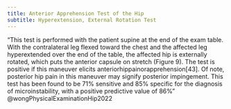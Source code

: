 ```yaml
---
title: Anterior Apprehension Test of the Hip
subtitle: Hyperextension, External Rotation Test
---
```


"This test is performed with the patient supine at the end of the exam table. With the contralateral leg flexed toward the chest and the affected leg hyperextended over the end of the table, the affected hip is externally rotated, which puts the anterior capsule on stretch (Figure 9). The test is positive if this maneuver elicits anteriorhippainorapprehension[43]. Of note, posterior hip pain in this maneuver may signify posterior impingement. This test has been found to be 71% sensitive and 85% specific for the diagnosis of microinstability, with a positive predictive value of 86%" @wongPhysicalExaminationHip2022